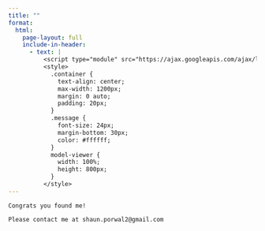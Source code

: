 ```yaml
---
title: ""
format: 
  html:
    page-layout: full
    include-in-header:
      - text: |
          <script type="module" src="https://ajax.googleapis.com/ajax/libs/model-viewer/3.4.0/model-viewer.min.js"></script>
          <style>
            .container {
              text-align: center;
              max-width: 1200px;
              margin: 0 auto;
              padding: 20px;
            }
            .message {
              font-size: 24px;
              margin-bottom: 30px;
              color: #ffffff;
            }
            model-viewer {
              width: 100%;
              height: 800px;
            }
          </style>
---
```


:::: container
::: message
```         
Congrats you found me!

Please contact me at shaun.porwal2@gmail.com
```
:::

<model-viewer
      src="heron_v2.glb"
      camera-controls
      auto-rotate
      shadow-intensity="1"
      exposure="1"> </model-viewer>
::::